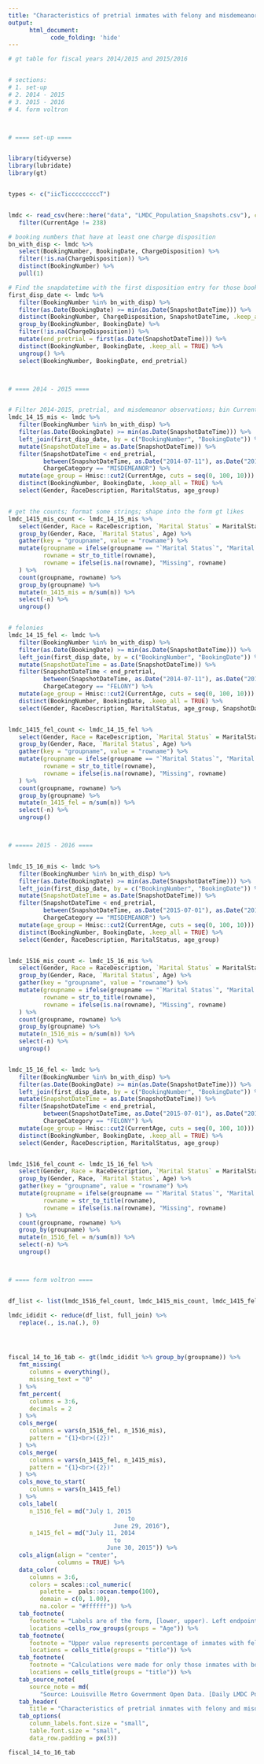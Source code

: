 ```yaml
---
title: "Characteristics of pretrial inmates with felony and misdemeanor charges for 2014/2015 and 2015/2016"
output:
      html_document:
            code_folding: 'hide'
---
```




```r

# gt table for fiscal years 2014/2015 and 2015/2016


# sections:
# 1. set-up
# 2. 2014 - 2015
# 3. 2015 - 2016
# 4. form voltron



# ==== set-up ====


library(tidyverse)
library(lubridate)
library(gt)


types <- c("iicTicccccccccT")


lmdc <- read_csv(here::here("data", "LMDC_Population_Snapshots.csv"), col_types = types) %>%
   filter(CurrentAge != 238)

# booking numbers that have at least one charge disposition
bn_with_disp <- lmdc %>% 
   select(BookingNumber, BookingDate, ChargeDisposition) %>%
   filter(!is.na(ChargeDisposition)) %>% 
   distinct(BookingNumber) %>%
   pull(1)

# Find the snapdatetime with the first disposition entry for those bookingnumbers with dispositions and have bookingdates after the startdate of the database
first_disp_date <- lmdc %>%
   filter(BookingNumber %in% bn_with_disp) %>% 
   filter(as.Date(BookingDate) >= min(as.Date(SnapshotDateTime))) %>%
   distinct(BookingNumber, ChargeDisposition, SnapshotDateTime, .keep_all = TRUE) %>% 
   group_by(BookingNumber, BookingDate) %>%
   filter(!is.na(ChargeDisposition)) %>% 
   mutate(end_pretrial = first(as.Date(SnapshotDateTime))) %>% 
   distinct(BookingNumber, BookingDate, .keep_all = TRUE) %>%
   ungroup() %>% 
   select(BookingNumber, BookingDate, end_pretrial)



# ==== 2014 - 2015 ====


# Filter 2014-2015, pretrial, and misdemeanor observations; bin CurrentAge variable
lmdc_14_15_mis <- lmdc %>%
   filter(BookingNumber %in% bn_with_disp) %>% 
   filter(as.Date(BookingDate) >= min(as.Date(SnapshotDateTime))) %>%
   left_join(first_disp_date, by = c("BookingNumber", "BookingDate")) %>%
   mutate(SnapshotDateTime = as.Date(SnapshotDateTime)) %>% 
   filter(SnapshotDateTime < end_pretrial,
          between(SnapshotDateTime, as.Date("2014-07-11"), as.Date("2015-06-30")),
          ChargeCategory == "MISDEMEANOR") %>% 
   mutate(age_group = Hmisc::cut2(CurrentAge, cuts = seq(0, 100, 10))) %>% 
   distinct(BookingNumber, BookingDate, .keep_all = TRUE) %>%
   select(Gender, RaceDescription, MaritalStatus, age_group)


# get the counts; format some strings; shape into the form gt likes
lmdc_1415_mis_count <- lmdc_14_15_mis %>% 
   select(Gender, Race = RaceDescription, `Marital Status` = MaritalStatus, Age = age_group) %>% 
   group_by(Gender, Race, `Marital Status`, Age) %>% 
   gather(key = "groupname", value = "rowname") %>% 
   mutate(groupname = ifelse(groupname == "`Marital Status`", "Marital Status", groupname),
          rowname = str_to_title(rowname),
          rowname = ifelse(is.na(rowname), "Missing", rowname)
   ) %>% 
   count(groupname, rowname) %>% 
   group_by(groupname) %>% 
   mutate(n_1415_mis = n/sum(n)) %>% 
   select(-n) %>% 
   ungroup()


# felonies
lmdc_14_15_fel <- lmdc %>%
   filter(BookingNumber %in% bn_with_disp) %>% 
   filter(as.Date(BookingDate) >= min(as.Date(SnapshotDateTime))) %>%
   left_join(first_disp_date, by = c("BookingNumber", "BookingDate")) %>%
   mutate(SnapshotDateTime = as.Date(SnapshotDateTime)) %>% 
   filter(SnapshotDateTime < end_pretrial,
          between(SnapshotDateTime, as.Date("2014-07-11"), as.Date("2015-06-30")),
          ChargeCategory == "FELONY") %>% 
   mutate(age_group = Hmisc::cut2(CurrentAge, cuts = seq(0, 100, 10))) %>% 
   distinct(BookingNumber, BookingDate, .keep_all = TRUE) %>%
   select(Gender, RaceDescription, MaritalStatus, age_group, SnapshotDateTime)


lmdc_1415_fel_count <- lmdc_14_15_fel %>% 
   select(Gender, Race = RaceDescription, `Marital Status` = MaritalStatus, Age = age_group) %>% 
   group_by(Gender, Race, `Marital Status`, Age) %>% 
   gather(key = "groupname", value = "rowname") %>% 
   mutate(groupname = ifelse(groupname == "`Marital Status`", "Marital Status", groupname),
          rowname = str_to_title(rowname),
          rowname = ifelse(is.na(rowname), "Missing", rowname)
   ) %>% 
   count(groupname, rowname) %>% 
   group_by(groupname) %>% 
   mutate(n_1415_fel = n/sum(n)) %>% 
   select(-n) %>% 
   ungroup()



# ===== 2015 - 2016 ====


lmdc_15_16_mis <- lmdc %>%
   filter(BookingNumber %in% bn_with_disp) %>%
   filter(as.Date(BookingDate) >= min(as.Date(SnapshotDateTime))) %>%
   left_join(first_disp_date, by = c("BookingNumber", "BookingDate")) %>%
   mutate(SnapshotDateTime = as.Date(SnapshotDateTime)) %>% 
   filter(SnapshotDateTime < end_pretrial,
          between(SnapshotDateTime, as.Date("2015-07-01"), as.Date("2016-06-29")),
          ChargeCategory == "MISDEMEANOR") %>% 
   mutate(age_group = Hmisc::cut2(CurrentAge, cuts = seq(0, 100, 10))) %>% 
   distinct(BookingNumber, BookingDate, .keep_all = TRUE) %>%
   select(Gender, RaceDescription, MaritalStatus, age_group)


lmdc_1516_mis_count <- lmdc_15_16_mis %>% 
   select(Gender, Race = RaceDescription, `Marital Status` = MaritalStatus, Age = age_group) %>% 
   group_by(Gender, Race, `Marital Status`, Age) %>% 
   gather(key = "groupname", value = "rowname") %>% 
   mutate(groupname = ifelse(groupname == "`Marital Status`", "Marital Status", groupname),
          rowname = str_to_title(rowname),
          rowname = ifelse(is.na(rowname), "Missing", rowname)
   ) %>% 
   count(groupname, rowname) %>% 
   group_by(groupname) %>% 
   mutate(n_1516_mis = n/sum(n)) %>% 
   select(-n) %>% 
   ungroup()


lmdc_15_16_fel <- lmdc %>%
   filter(BookingNumber %in% bn_with_disp) %>% 
   filter(as.Date(BookingDate) >= min(as.Date(SnapshotDateTime))) %>%
   left_join(first_disp_date, by = c("BookingNumber", "BookingDate")) %>%
   mutate(SnapshotDateTime = as.Date(SnapshotDateTime)) %>% 
   filter(SnapshotDateTime < end_pretrial,
          between(SnapshotDateTime, as.Date("2015-07-01"), as.Date("2016-06-29")),
          ChargeCategory == "FELONY") %>% 
   mutate(age_group = Hmisc::cut2(CurrentAge, cuts = seq(0, 100, 10))) %>% 
   distinct(BookingNumber, BookingDate, .keep_all = TRUE) %>%
   select(Gender, RaceDescription, MaritalStatus, age_group)


lmdc_1516_fel_count <- lmdc_15_16_fel %>% 
   select(Gender, Race = RaceDescription, `Marital Status` = MaritalStatus, Age = age_group) %>% 
   group_by(Gender, Race, `Marital Status`, Age) %>% 
   gather(key = "groupname", value = "rowname") %>% 
   mutate(groupname = ifelse(groupname == "`Marital Status`", "Marital Status", groupname),
          rowname = str_to_title(rowname),
          rowname = ifelse(is.na(rowname), "Missing", rowname)
   ) %>% 
   count(groupname, rowname) %>% 
   group_by(groupname) %>% 
   mutate(n_1516_fel = n/sum(n)) %>% 
   select(-n) %>% 
   ungroup()



# ==== form voltron ====


df_list <- list(lmdc_1516_fel_count, lmdc_1415_mis_count, lmdc_1415_fel_count, lmdc_1516_mis_count)

lmdc_ididit <- reduce(df_list, full_join) %>%
   replace(., is.na(.), 0)




fiscal_14_to_16_tab <- gt(lmdc_ididit %>% group_by(groupname)) %>% 
   fmt_missing(
      columns = everything(),
      missing_text = "0"
   ) %>%
   fmt_percent(
      columns = 3:6,
      decimals = 2
   ) %>% 
   cols_merge(
      columns = vars(n_1516_fel, n_1516_mis),
      pattern = "{1}<br>({2})"
   ) %>% 
   cols_merge(
      columns = vars(n_1415_fel, n_1415_mis),
      pattern = "{1}<br>({2})"
   ) %>%
   cols_move_to_start(
      columns = vars(n_1415_fel)
   ) %>% 
   cols_label(
      n_1516_fel = md("July 1, 2015     
                                  to    
                              June 29, 2016"),
      n_1415_fel = md("July 11, 2014    
                              to    
                            June 30, 2015")) %>% 
   cols_align(align = "center",
              columns = TRUE) %>% 
   data_color(
      columns = 3:6,
      colors = scales::col_numeric(
         palette =  pals::ocean.tempo(100),
         domain = c(0, 1.00),
         na.color = "#ffffff")) %>%
   tab_footnote(
      footnote = "Labels are of the form, [lower, upper). Left endpoints are inclusive while right endpoints are not, except for the last interval, [lower,upper]",
      locations =cells_row_groups(groups = "Age")) %>%
   tab_footnote(
      footnote = "Upper value represents percentage of inmates with felonies while the bottom parenthesized value for misdemeanors",
      locations = cells_title(groups = "title")) %>% 
   tab_footnote(
      footnote = "Calculations were made for only those inmates with booking dates at or after the start date of the database, July 11, 2014.",
      locations = cells_title(groups = "title")) %>% 
   tab_source_note(
      source_note = md(
         "Source: Louisville Metro Government Open Data. [Daily LMDC Population Snapshots.](https://data.louisvilleky.gov/dataset/daily-lmdc-population-snapshots). 2019")) %>% 
   tab_header(
      title = "Characteristics of pretrial inmates with felony and misdemeanor charges") %>% 
   tab_options(
      column_labels.font.size = "small",
      table.font.size = "small",
      data_row.padding = px(3))

fiscal_14_to_16_tab

```